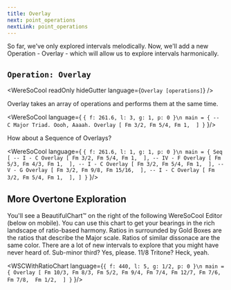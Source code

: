 ```yaml
---
title: Overlay
next: point_operations
nextLink: point_operations
---
```


So far, we've only explored intervals melodically. Now, we'll add a new Operation - Overlay - which will allow us to explore intervals harmonically.


## `Operation: Overlay` 
<WereSoCool
  readOnly
  hideGutter
  language={`Overlay [operations]`}
/>

Overlay takes an array of operations and performs them at the same time. 

<WereSoCool language={
`{ f: 261.6, l: 3, g: 1, p: 0 }\n
main = {
  -- C Major Triad. Oooh, Aaaah.
  Overlay [
    Fm 3/2,
    Fm 5/4,
    Fm 1, 
  ]
}`
}/>

How about a Sequence of Overlays?

<WereSoCool language={
`{ f: 261.6, l: 1, g: 1, p: 0 }\n
main = {
  Seq [
    -- I - C
    Overlay [
      Fm 3/2,
      Fm 5/4,
      Fm 1, 
    ],
    -- IV - F
    Overlay [
      Fm 5/3,
      Fm 4/3,
      Fm 1, 
    ],
    -- I - C
    Overlay [
      Fm 3/2,
      Fm 5/4,
      Fm 1, 
    ],
    -- V - G
    Overlay [
      Fm 3/2,
      Fm 9/8,
      Fm 15/16, 
    ],
    -- I - C
    Overlay [
      Fm 3/2,
      Fm 5/4,
      Fm 1, 
    ],
  ]
}`
}/>

## More Overtone Exploration

You'll see a BeautifulChart™ on the right of the following WereSoCool Editor (below on mobile). You can use this chart to get your bearings in the rich landscape of ratio-based harmony. Ratios in surrounded by Gold Boxes are the ratios that describe the Major scale. Ratios of similar dissonace are the same color. There are a lot of new intervals to explore that you might have never heard of. Sub-minor third? Yes, please. 11/8 Tritone? Heck, yeah.

<WSCWithRatioChart language={`{ f: 440, l: 5, g: 1/2, p: 0 }\n
main = {
  Overlay [
    Fm 10/3,
    Fm 8/3,
    Fm 5/2,
    Fm 9/4,
    Fm 7/4,
    Fm 12/7,
    Fm 7/6,
    Fm 7/8, 
    Fm 1/2, 
  ]
}`
}/>

